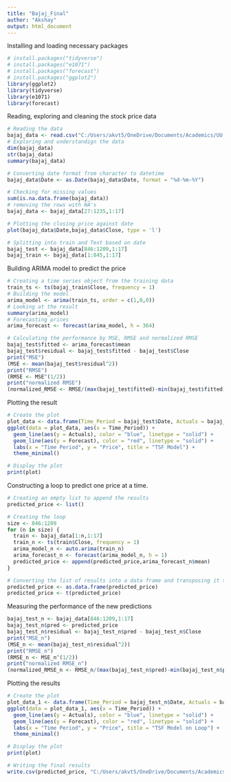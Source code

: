 ---
title: "Bajaj_Final"
author: "Akshay"
output: html_document
---

Installing and loading necessary packages
```{r}
# install.packages("tidyverse")
# install.packages("e1071")
# install.packages("forecast")
# install.packages("ggplot2")
library(ggplot2)
library(tidyverse)
library(e1071)
library(forecast)
```

Reading, exploring and cleaning the stock price data
```{r}
# Reading the data
bajaj_data <- read.csv("C:/Users/akvt5/OneDrive/Documents/Academics/UU Course Docs/Semester 3/Data/BAJAJ-AUTO.NS.csv")
# Exploring and understandign the data
dim(bajaj_data)
str(bajaj_data)
summary(bajaj_data)

# Converting date format from character to datetime
bajaj_data$Date <- as.Date(bajaj_data$Date, format = "%d-%m-%Y")

# Checking for missing values
sum(is.na.data.frame(bajaj_data))
# removing the rows with NA's
bajaj_data <- bajaj_data[27:1235,1:17]

# Plotting the closing price against date
plot(bajaj_data$Date,bajaj_data$Close, type = 'l')

# Splitting into train and Test based on date
bajaj_test <- bajaj_data[846:1209,1:17]
bajaj_train <- bajaj_data[1:845,1:17]
```

Building ARIMA model to predict the price
```{r}
# Creating a time series object from the training data
train_ts <- ts(bajaj_train$Close, frequency = 1)
# Building the model
arima_model <- arima(train_ts, order = c(1,0,0))
# Looking at the result
summary(arima_model)
# Forecasting prices
arima_forecast <- forecast(arima_model, h = 364)

# Calculating the performance by MSE, RMSE and normalized RMSE
bajaj_test$fitted <- arima_forecast$mean
bajaj_test$residual <- bajaj_test$fitted - bajaj_test$Close
print("MSE")
(MSE <- mean(bajaj_test$residual^2))
print("RMSE")
(RMSE <- MSE^(1/2))
print("normalized RMSE")
(normalized_RMSE <- RMSE/(max(bajaj_test$fitted)-min(bajaj_test$fitted)))

```

Plotting the result

```{r}
# Create the plot
plot_data <- data.frame(Time_Period = bajaj_test$Date, Actuals = bajaj_test$Close, Forecast = bajaj_test$fitted)
ggplot(data = plot_data, aes(x = Time_Period)) +
  geom_line(aes(y = Actuals), color = "blue", linetype = "solid") +
  geom_line(aes(y = Forecast), color = "red", linetype = "solid") +
  labs(x = "Time Period", y = "Price", title = "TSF Model") +
  theme_minimal()

# Display the plot
print(plot)

```




Constructing a loop to predict one price at a time.
```{r}
# Creating an empty list to append the results
predicted_price <- list()

# Creating the loop
size <- 846:1209
for (n in size) {
  train <- bajaj_data[1:n,1:17]
  train_n <- ts(train$Close, frequency = 1)
  arima_model_n <- auto.arima(train_n)
  arima_forecast_n <- forecast(arima_model_n, h = 1)
  predicted_price <- append(predicted_price,arima_forecast_n$mean)
}

# Converting the list of results into a data frame and transposing it to align it with the rest of the data
predicted_price <- as.data.frame(predicted_price)
predicted_price <- t(predicted_price)


```

Measuring the performance of the new predictions
```{r}

bajaj_test_n <- bajaj_data[846:1209,1:17]
bajaj_test_n$pred <- predicted_price
bajaj_test_n$residual <- bajaj_test_n$pred - bajaj_test_n$Close
print("MSE_n")
(MSE_n <- mean(bajaj_test_n$residual^2))
print("RMSE_n")
(RMSE_n <- MSE_n^(1/2))
print("normalized RMSE_n")
(normalized_RMSE_n <- RMSE_n/(max(bajaj_test_n$pred)-min(bajaj_test_n$pred)))
```

Plotting the results

```{r}
# Create the plot
plot_data_1 <- data.frame(Time_Period = bajaj_test_n$Date, Actuals = bajaj_test_n$Close, Forecast = bajaj_test_n$pred)
ggplot(data = plot_data_1, aes(x = Time_Period)) +
  geom_line(aes(y = Actuals), color = "blue", linetype = "solid") +
  geom_line(aes(y = Forecast), color = "red", linetype = "solid") +
  labs(x = "Time Period", y = "Price", title = "TSF Model on Loop") +
  theme_minimal()

# Display the plot
print(plot)


```







```{r}
# Writing the final results
write.csv(predicted_price, "C:/Users/akvt5/OneDrive/Documents/Academics/UU Course Docs/Semester 3/Data/TS_pred.csv", row.names = FALSE)

```
